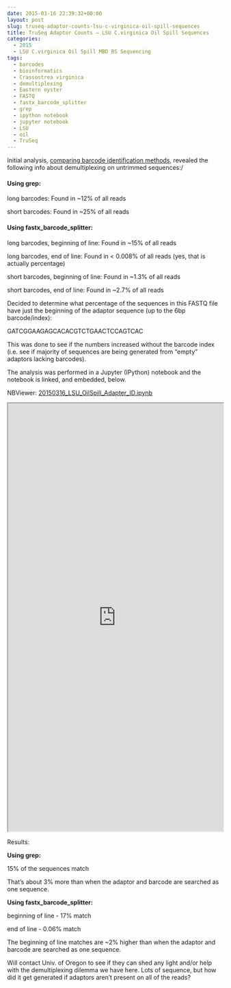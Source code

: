 ```yaml
---
date: 2015-03-16 22:39:32+00:00
layout: post
slug: truseq-adaptor-counts-lsu-c-virginica-oil-spill-sequences
title: TruSeq Adaptor Counts – LSU C.virginica Oil Spill Sequences
categories:
  - 2015
  - LSU C.virginica Oil Spill MBD BS Sequencing
tags:
  - barcodes
  - bioinformatics
  - Crassostrea virginica
  - demultiplexing
  - Eastern oyster
  - FASTQ
  - fastx_barcode_splitter
  - grep
  - ipython notebook
  - jupyter notebook
  - LSU
  - oil
  - TruSeq
---
```


Initial analysis, [comparing barcode identification methods](https://robertslab.github.io/sams-notebook/posts/2015-03-14-truseq-adaptor-identification-method-comparison-lsu-c-virginica-oil-spill-sequences/), revealed the following info about demultiplexing on untrimmed sequences:/



#### Using grep:



long barcodes: Found in ~12% of all reads

short barcodes: Found in ~25% of all reads



#### Using fastx_barcode_splitter:



long barcodes, beginning of line: Found in ~15% of all reads

long barcodes, end of line: Found in < 0.008% of all reads (yes, that is actually percentage)

short barcodes, beginning of line: Found in ~1.3% of all reads

short barcodes, end of line: Found in ~2.7% of all reads



Decided to determine what percentage of the sequences in this FASTQ file have just the beginning of the adaptor sequence (up to the 6bp barcode/index):

GATCGGAAGAGCACACGTCTGAACTCCAGTCAC

This was done to see if the numbers increased without the barcode index (i.e. see if majority of sequences are being generated from "empty" adaptors lacking barcodes).

The analysis was performed in a Jupyter (IPython) notebook and the notebook is linked, and embedded, below.

NBViewer: [20150316_LSU_OilSpill_Adapter_ID.ipynb](https://nbviewer.ipython.org/url/eagle.fish.washington.edu/Arabidopsis/iPythonNotebooks/20150316_LSU_OilSpill_Adapter_ID.ipynb)

<iframe src="https://nbviewer.ipython.org/url/eagle.fish.washington.edu/Arabidopsis/iPythonNotebooks/20150316_LSU_OilSpill_Adapter_ID.ipynb" width="100%" height="1000" scrolling="yes"></iframe>



Results:

**Using grep:**

15% of the sequences match

That's about 3% more than when the adaptor and barcode are searched as one sequence.

**Using fastx_barcode_splitter:**

beginning of line - 17% match

end of line - 0.06% match

The beginning of line matches are ~2% higher than when the adaptor and barcode are searched as one sequence.

Will contact Univ. of Oregon to see if they can shed any light and/or help with the demultiplexing dilemma we have here. Lots of sequence, but how did it get generated if adaptors aren't present on all of the reads?
